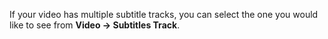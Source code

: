 {{howto|select the right subtitle track|nosort=yes}}

If your video has multiple subtitle tracks, you can select the one you would like to see from '''Video -&gt; Subtitles Track'''. 

<br> 

{{VSG}}

{{DEFAULTSORT:Subtitle}}